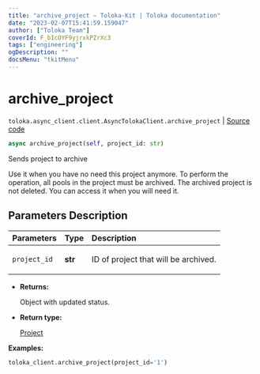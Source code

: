 ```yaml
---
title: "archive_project — Toloka-Kit | Toloka documentation"
date: "2023-02-07T15:41:59.159047"
author: ["Toloka Team"]
coverId: F_bIcOYF9yjrxkPZrXc3
tags: ["engineering"]
ogDescription: ""
docsMenu: "tkitMenu"
---
```


# archive_project
`toloka.async_client.client.AsyncTolokaClient.archive_project` | [Source code](https://github.com/Toloka/toloka-kit/blob/v1.1.3/src/async_client/client.py#L0)

```python
async archive_project(self, project_id: str)
```

Sends project to archive

Use it when you have no need this project anymore. To perform the operation, all pools in the project must be archived.
The archived project is not deleted. You can access it when you will need it.

## Parameters Description

| Parameters | Type | Description |
| :----------| :----| :-----------|
`project_id`|**str**|<p>ID of project that will be archived.</p>

* **Returns:**

  Object with updated status.

* **Return type:**

  [Project](/docs-new/toloka-kit/reference/toloka.client.project.Project)

**Examples:**

```python
toloka_client.archive_project(project_id='1')
```

